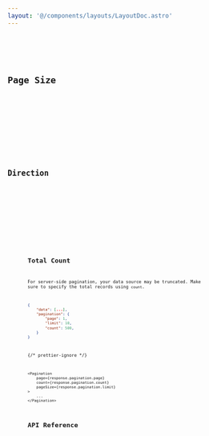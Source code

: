 ```yaml
---
layout: '@/components/layouts/LayoutDoc.astro'
---
```





<Preview client:load>
	<Fragment slot="preview">
		<Default client:visible />
	</Fragment>
	<Fragment slot="code">
		<Code code={DefaultRaw} lang="svelte" />
	</Fragment>
</Preview>

## Page Size

<Preview client:load>
	<Fragment slot="preview">
		<DynamicPageSize client:visible />
	</Fragment>
	<Fragment slot="code">
		<Code code={DynamicPageSizeRaw} lang="svelte" />
	</Fragment>
</Preview>

## Direction

<Preview client:load>
	<Fragment slot="preview">
		<Dir client:visible />
	</Fragment>
	<Fragment slot="code">
		<Code code={DirRaw} lang="svelte" />
	</Fragment>
</Preview>

## Total Count

For server-side pagination, your data source may be truncated. Make sure to specify the total records using `count`.

```json
{
	"data": [...],
	"pagination": {
		"page": 1,
		"limit": 10,
		"count": 500,
	}
}
```

{/* prettier-ignore */}
```svelte
<Pagination
	page={response.pagination.page}
	count={response.pagination.count}
	pageSize={response.pagination.limit}
>
	...
</Pagination>
```

## API Reference

<ApiTable />
